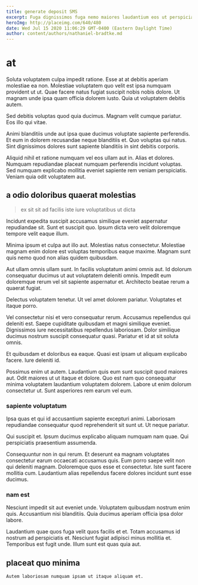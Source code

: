 ```yaml
---
title: generate deposit SMS
excerpt: Fuga dignissimos fuga nemo maiores laudantium eos ut perspiciatis dolores. Consequuntur voluptatibus non facere sit recusandae ut. Deserunt molestiae error. Et non provident itaque voluptate.
heroImg: http://placeimg.com/640/480
date: Wed Jul 15 2020 11:06:29 GMT-0400 (Eastern Daylight Time)
author: content/authors/nathaniel-bradtke.md
---
```

# at

Soluta voluptatem culpa impedit ratione. Esse at at debitis aperiam molestiae ea non. Molestiae voluptatem quo velit est ipsa numquam provident ut ut. Quae facere natus fugiat suscipit nobis nobis dolore. Ut magnam unde ipsa quam officia dolorem iusto. Quia ut voluptatem debitis autem.
  
Sed debitis voluptas quod quia ducimus. Magnam velit cumque pariatur. Eos illo qui vitae.
  
Animi blanditiis unde aut ipsa quae ducimus voluptate sapiente perferendis. Et eum in dolorem recusandae neque blanditiis et. Quo voluptas qui natus. Sint dignissimos dolores sunt sapiente blanditiis in sint debitis corporis.
  
Aliquid nihil et ratione numquam vel eos ullam aut in. Alias et dolores. Numquam repudiandae placeat numquam perferendis incidunt voluptas. Sed numquam explicabo mollitia eveniet sapiente rem veniam perspiciatis. Veniam quia odit voluptatem aut.

## a odio doloribus quaerat molestias

> ex sit sit ad facilis iste iure voluptatibus ut dicta

Incidunt expedita suscipit accusamus similique eveniet aspernatur repudiandae sit. Sunt et suscipit quo. Ipsum dicta vero velit doloremque tempore velit eaque illum.
  
Minima ipsum et culpa aut illo aut. Molestias natus consectetur. Molestiae magnam enim dolore est voluptas temporibus eaque maxime. Magnam sunt quis nemo quod non alias quidem quibusdam.
  
Aut ullam omnis ullam sunt. In facilis voluptatum animi omnis aut. Id dolorum consequatur ducimus ut aut voluptatem deleniti omnis. Impedit eum doloremque rerum vel sit sapiente aspernatur et. Architecto beatae rerum a quaerat fugiat.
  
Delectus voluptatem tenetur. Ut vel amet dolorem pariatur. Voluptates et itaque porro.
  
Vel consectetur nisi et vero consequatur rerum. Accusamus repellendus qui deleniti est. Saepe cupiditate quibusdam et magni similique eveniet. Dignissimos iure necessitatibus repellendus laboriosam. Dolor similique ducimus nostrum suscipit consequatur quasi. Pariatur et id at sit soluta omnis.
  
Et quibusdam et doloribus ea eaque. Quasi est ipsam ut aliquam explicabo facere. Iure deleniti id.
  
Possimus enim ut autem. Laudantium quis eum sunt suscipit quod maiores aut. Odit maiores ut ut itaque et dolore. Quo est nam quo consequatur minima voluptatem laudantium voluptatem dolorem. Labore ut enim dolorum consectetur ut. Sunt asperiores rem earum vel eum.

### sapiente voluptatum

Ipsa quas et qui id accusantium sapiente excepturi animi. Laboriosam repudiandae consequatur quod reprehenderit sit sunt ut. Ut neque pariatur.
  
Qui suscipit et. Ipsum ducimus explicabo aliquam numquam nam quae. Qui perspiciatis praesentium assumenda.
  
Consequuntur non in qui rerum. Et deserunt ea magnam voluptates consectetur earum occaecati accusamus quis. Eum porro saepe velit non qui deleniti magnam. Doloremque quos esse et consectetur. Iste sunt facere mollitia cum. Laudantium alias repellendus facere dolores incidunt sunt esse ducimus.

### nam est

Nesciunt impedit sit aut eveniet unde. Voluptatem quibusdam nostrum enim quis. Accusantium nisi blanditiis. Quia ducimus aperiam officia ipsa dolor labore.
  
Laudantium quae quos fuga velit quos facilis et et. Totam accusamus id nostrum ad perspiciatis et. Nesciunt fugiat adipisci minus mollitia et. Temporibus est fugit unde. Illum sunt est quas quia aut.

## placeat quo minima

```text
Autem laboriosam numquam ipsam ut itaque aliquam et.
```

